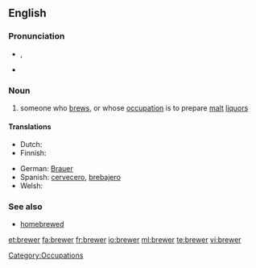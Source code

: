 {{also|Brewer}}
==English==

===Pronunciation===
* {{a|UK}} {{IPA|/ˈbɹuː.ə(ɹ)/}}, {{SAMPA|/"bru:.@(r)/}}
* {{rhymes|u:ə(ɹ)}}

===Noun===
{{en-noun}}

# someone who [[brew]]s, or whose [[occupation]] is to prepare [[malt]] [[liquor]]s

====Translations====
{{trans-top|someone who brews}}
* Dutch: {{t+|nl|brouwer}}
* Finnish: {{t+|fi|oluenpanija}}
{{trans-mid}}
* German: [[Brauer]]
* Spanish: [[cervecero]], [[brebajero]]
* Welsh: {{t|cy|bragwr|m|xs=Welsh}}
{{trans-bottom}}

===See also===
* [[homebrewed]]

[[Category:Occupations]]

[[et:brewer]]
[[fa:brewer]]
[[fr:brewer]]
[[io:brewer]]
[[ml:brewer]]
[[te:brewer]]
[[vi:brewer]]